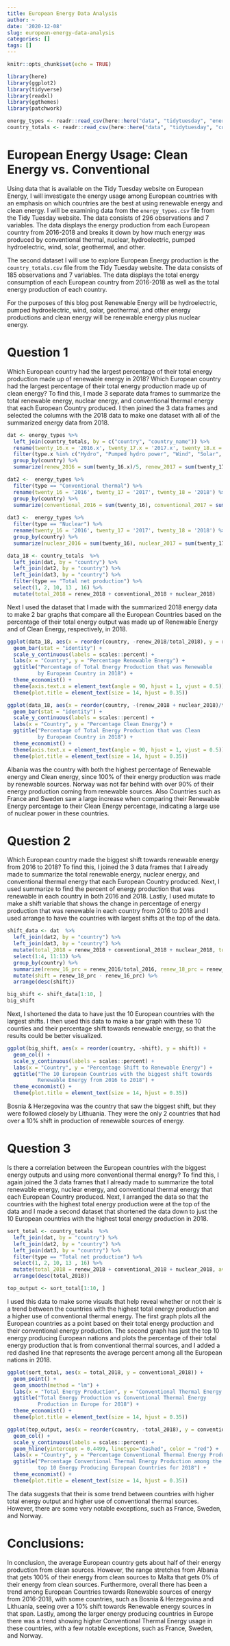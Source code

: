 ```yaml
---
title: European Energy Data Analysis
author: ~
date: '2020-12-08'
slug: european-energy-data-analysis
categories: []
tags: []
---
```


```r
knitr::opts_chunk$set(echo = TRUE)

library(here)
library(ggplot2)
library(tidyverse)
library(readxl)
library(ggthemes)
library(patchwork)

energy_types <- readr::read_csv(here::here("data", "tidytuesday", "energy_types.csv"))
country_totals <- readr::read_csv(here::here("data", "tidytuesday", "country_totals.csv"))
```

# European Energy Usage: Clean Energy vs. Conventional

Using data that is available on the Tidy Tuesday website on European Energy, I will investigate the energy usage among European countries with an emphasis on which countries are the best at using renewable energy and clean energy. I will be examining data from the `energy_types.csv` file from the Tidy Tuesday website. The data consists of 296 observations and 7 variables. The data displays the energy production from each European country from 2016-2018 and breaks it down by how much energy was produced by conventional thermal, nuclear, hydroelectric, pumped hydroelectric, wind, solar, geothermal, and other.

The second dataset I will use to explore European Energy production is the `country_totals.csv` file from the Tidy Tuesday website. The data consists of 185 observations and 7 variables. The data displays the total energy consumption of each European country from 2016-2018 as well as the total energy production of each country.

For the purposes of this blog post Renewable Energy will be hydroelectric, pumped hydroelectric, wind, solar, geothermal, and other energy productions and clean energy will be renewable energy plus nuclear energy.

# Question 1

Which European country had the largest percentage of their total energy production made up of renewable energy in 2018? Which European country had the largest percentage of their total energy production made up of clean energy? To find this, I made 3 separate data frames to summarize the total renewable energy, nuclear energy, and conventional thermal energy that each European Country produced. I then joined the 3 data frames and selected the columns with the 2018 data to make one dataset with all of the summarized energy data from 2018.

```r
dat <- energy_types %>%
  left_join(country_totals, by = c("country", "country_name")) %>%
  rename(twenty_16.x = '2016.x', twenty_17.x = '2017.x', twenty_18.x = '2018.x') %>%
  filter(type.x %in% c("Hydro", "Pumped hydro power", "Wind", "Solar", "Geothermal", "Other")) %>%
  group_by(country) %>%
  summarize(renew_2016 = sum(twenty_16.x)/5, renew_2017 = sum(twenty_17.x)/5, renew_2018 = sum(twenty_18.x)/5) 

dat2 <-  energy_types %>%
  filter(type == "Conventional thermal") %>%
  rename(twenty_16 = '2016', twenty_17 = '2017', twenty_18 = '2018') %>%
  group_by(country) %>%
  summarize(conventional_2016 = sum(twenty_16), conventional_2017 = sum(twenty_17), conventional_2018 = sum(twenty_18))
  
dat3 <-  energy_types %>%
  filter(type == "Nuclear") %>%
  rename(twenty_16 = '2016', twenty_17 = '2017', twenty_18 = '2018') %>%
  group_by(country) %>%
  summarize(nuclear_2016 = sum(twenty_16), nuclear_2017 = sum(twenty_17), nuclear_2018 = sum(twenty_18))

data_18 <- country_totals  %>%
  left_join(dat, by = "country") %>%
  left_join(dat2, by = "country") %>%
  left_join(dat3, by = "country") %>%
  filter(type == "Total net production") %>%
  select(1, 2, 10, 13 , 16) %>%
  mutate(total_2018 = renew_2018 + conventional_2018 + nuclear_2018)
```

Next I used the dataset that I made with the summarized 2018 energy data to make 2 bar graphs that compare all the European Countries based on the percentage of their total energy output was made up of Renewable Energy and of Clean Energy, respectively, in 2018.

```r
ggplot(data_18, aes(x = reorder(country, -renew_2018/total_2018), y = renew_2018/total_2018)) +
  geom_bar(stat = "identity") +
  scale_y_continuous(labels = scales::percent) +
  labs(x = "Country", y = "Percentage Renewable Energy") +
  ggtitle("Percentage of Total Energy Production that was Renewable 
          by European Country in 2018") +
  theme_economist() +
  theme(axis.text.x = element_text(angle = 90, hjust = 1, vjust = 0.5)) +
  theme(plot.title = element_text(size = 14, hjust = 0.35))

ggplot(data_18, aes(x = reorder(country, -(renew_2018 + nuclear_2018)/total_2018), y = (renew_2018 + nuclear_2018)/total_2018)) +
  geom_bar(stat = "identity") +
  scale_y_continuous(labels = scales::percent) +
  labs(x = "Country", y = "Percentage Clean Energy") +
  ggtitle("Percentage of Total Energy Production that was Clean 
          by European Country in 2018") +
  theme_economist() +
  theme(axis.text.x = element_text(angle = 90, hjust = 1, vjust = 0.5)) +
  theme(plot.title = element_text(size = 14, hjust = 0.35))
```
Albania was the country with both the highest percentage of Renewable energy and Clean energy, since 100% of their energy production was made by renewable sources. Norway was not far behind with over 90% of their energy production coming from renewable sources. Also Countries such as France and Sweden saw a large increase when comparing their Renewable Energy percentage to their Clean Energy percentage, indicating a large use of nuclear power in these countries.

# Question 2

Which European country made the biggest shift towards renewable energy from 2016 to 2018? To find this, I joined the 3 data frames that I already made to summarize the total renewable energy, nuclear energy, and conventional thermal energy that each European Country produced. Next, I used summarize to find the percent of energy production that was renewable in each country in both 2016 and 2018. Lastly, I used mutate to make a shift variable that shows the change in percentage of energy production that was renewable in each country from 2016 to 2018 and I used arrange to have the countries with largest shifts at the top of the data.

```r
shift_data <- dat  %>%
  left_join(dat2, by = "country") %>%
  left_join(dat3, by = "country") %>%
  mutate(total_2018 = renew_2018 + conventional_2018 + nuclear_2018, total_2017 = renew_2017 + conventional_2017 + nuclear_2017, total_2016 = renew_2016 + conventional_2016 + nuclear_2016) %>%
  select(1:4, 11:13) %>%
  group_by(country) %>%
  summarize(renew_16_prc = renew_2016/total_2016, renew_18_prc = renew_2018/total_2018) %>%
  mutate(shift = renew_18_prc - renew_16_prc) %>%
  arrange(desc(shift))

big_shift <- shift_data[1:10, ]
big_shift
```

Next, I shortened the data to have just the 10 European countries with the largest shifts. I then used this data to make a bar graph with these 10 counties and their percentage shift towards renewable energy, so that the results could be better visualized.

```r
ggplot(big_shift, aes(x = reorder(country, -shift), y = shift)) +
  geom_col() +
  scale_y_continuous(labels = scales::percent) +
  labs(x = "Country", y = "Percentage Shift to Renewable Energy") +
  ggtitle("The 10 European Countries with the biggest shift towards 
          Renewable Energy from 2016 to 2018") +
  theme_economist() +
  theme(plot.title = element_text(size = 14, hjust = 0.35))
```
Bosnia & Herzegovina was the country that saw the biggest shift, but they were followed closely by Lithuania. They were the only 2 countries that had over a 10% shift in production of renewable sources of energy.

# Question 3

Is there a correlation between the European countries with the biggest energy outputs and using more conventional thermal energy? To find this, I again joined the 3 data frames that I already made to summarize the total renewable energy, nuclear energy, and conventional thermal energy that each European Country produced. Next, I arranged the data so that the countries with the highest total energy production were at the top of the data and I made a second dataset that shortened the data down to just the 10 European countries with the highest total energy production in 2018.

```r
sort_total <- country_totals  %>%
  left_join(dat, by = "country") %>%
  left_join(dat2, by = "country") %>%
  left_join(dat3, by = "country") %>%
  filter(type == "Total net production") %>%
  select(1, 2, 10, 13 , 16) %>%
  mutate(total_2018 = renew_2018 + conventional_2018 + nuclear_2018, average_prc_conventional = mean(conventional_2018)/mean(total_2018)) %>%
  arrange(desc(total_2018))

top_output <- sort_total[1:10, ]
```

I used this data to make some visuals that help reveal whether or not their is a trend between the countries with the highest total energy production and a higher use of conventional thermal energy. The first graph plots all the European countries as a point based on their total energy production and their conventional energy production. The second graph has just the top 10 energy producing European nations and plots the percentage of their total energy production that is from conventional thermal sources, and I added a red dashed line that represents the average percent among all the European nations in 2018.

```r
ggplot(sort_total, aes(x = total_2018, y = conventional_2018)) +
  geom_point() +
  geom_smooth(method = "lm") +
  labs(x = "Total Energy Production", y = "Conventional Thermal Energy Production") +
  ggtitle("Total Energy Production vs Conventional Thermal Energy
          Production in Europe for 2018") +
  theme_economist() +
  theme(plot.title = element_text(size = 14, hjust = 0.35))

ggplot(top_output, aes(x = reorder(country, -total_2018), y = conventional_2018/total_2018)) +
  geom_col() +
  scale_y_continuous(labels = scales::percent) +
  geom_hline(yintercept = 0.4499, linetype="dashed", color = "red") +
  labs(x = "Country", y = "Percentage Conventional Thermal Energy Production") +
  ggtitle("Percentage Conventional Thermal Energy Production among the 
          top 10 Energy Producing European Countries for 2018") +
  theme_economist() +
  theme(plot.title = element_text(size = 14, hjust = 0.35))
```

The data suggests that their is some trend between countries with higher total energy output and higher use of conventional thermal sources. However, there are some very notable exceptions, such as France, Sweden, and Norway.

# Conclusions:

In conclusion, the average European country gets about half of their energy production from clean sources. However, the range stretches from Albania that gets 100% of their energy from clean sources to Malta that gets 0% of their energy from clean sources. Furthermore, overall there has been a trend among European Countries towards Renewable sources of energy from 2016-2018, with some countries, such as Bosnia & Herzegovina and Lithuania, seeing over a 10% shift towards Renewable energy sources in that span. Lastly, among the larger energy producing countries in Europe there was a trend showing higher Conventional Thermal Energy usage in these countries, with a few notable exceptions, such as France, Sweden, and Norway.